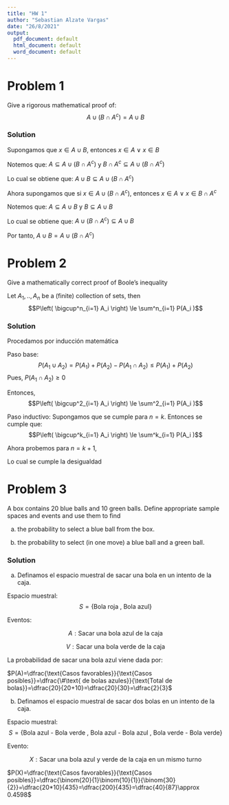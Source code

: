 ```yaml
---
title: "HW 1"
author: "Sebastian Alzate Vargas"
date: "26/8/2021"
output:
  pdf_document: default
  html_document: default
  word_document: default
---
```


# Problem 1
Give a rigorous mathematical proof of: $$A \cup (B \cap A^c)=A \cup B$$

### Solution
Supongamos que $x\in A\cup B$, entonces $x\in A$ $\vee$ $x\in B$

Notemos que: $A \subseteq A \cup (B \cap A^c)$ y $B \cap A^c \subseteq A \cup (B \cap A^c)$

\begin{itemize}
    \item Si $x \in A$ $\Longrightarrow$ $x \in A\cup \left(B \cap A^c \right)$
    \item Si $x \in B$ $\wedge$ $x\notin A$ $\Longrightarrow$ $x \in B$ y $x\in A^c$, por lo tanto $x\in B\cap A^c$, así $x \in A\cup \left(B \cap A^c \right)$
\end{itemize}
 
 Lo cual se obtiene que: $A \cup B \subseteq A \cup (B \cap A^c)$

 Ahora supongamos que si $x\in A \cup (B \cap A^c)$, entonces $x\in A$ $\vee$ $x\in B \cap A^c$
 
Notemos que: $A \subseteq A \cup B$ y $B \subseteq A \cup B$ 
 
\begin{itemize}
    \item Si $x \in A$ $\Longrightarrow$ $x \in A\cup B$
    \item Si $x \in B \cap A^c$ $\Longrightarrow$ $x \in B$, así $x\in A\cup B$
\end{itemize}
 
 Lo cual se obtiene que: $A \cup (B \cap A^c) \subseteq A \cup B$
 
 Por tanto, $A \cup B = A \cup (B \cap A^c)$
 
 
 
# Problem 2
 Give a mathematically correct proof of Boole’s inequality
 
 Let $A_1 ,..,A_n$ be a (finite) collection of sets, then $$P\left( \bigcup^n_{i=1} A_i \right)  \le   \sum^n_{i=1} P(A_i )$$
 
### Solution
Procedamos por inducción matemática

Paso base: $$P(A_1\cup A_2)=P(A_1)+P(A_2)-P(A_1\cap A_2)\leq P(A_1)+P(A_2)$$
Pues, $P(A_1\cap A_2)\ge 0$

Entonces, $$P\left( \bigcup^2_{i=1} A_i \right)  \le   \sum^2_{i=1} P(A_i )$$

Paso inductivo: Supongamos que se cumple para $n=k$. Entonces se cumple que: $$P\left( \bigcup^k_{i=1} A_i \right)  \le   \sum^k_{i=1} P(A_i )$$

Ahora probemos para $n=k+1$,

\begin{align*}
    P\left( \bigcup^{k+1}_{i=1} A_i \right)  &= P\left( \bigcup^{k}_{i=1} A_i \cup A_{k+1} \right) \\
    &\le P\left( \bigcup^{k}_{i=1} A_i \right) + {P}(A_{k+1})\ \ \ \ \mbox{(Paso base)}\\
    &\le \sum^{k}_{i=1} P\left( A_i \right) + {P}(A_{k+1})\ \ \ \ \mbox{(Paso inductivo)} \\
    &=\sum^{k+1}_{i=1} P(A_i)
\end{align*}

Lo cual se cumple la desigualdad

# Problem 3
A box contains 20 blue balls and 10 green balls. Define appropriate sample spaces and events and use them to find

a. the probability to select a blue ball from the box.

b. the probability to select (in one move) a blue ball and a green ball.

### Solution

a. Definamos el espacio muestral de sacar una bola en un intento de la caja.

Espacio muestral: $$S=\{\text{Bola roja} \ , \ \text{Bola azul} \}$$

Eventos: 

$$A: \text{Sacar una bola azul de la caja}$$

$$V: \text{Sacar una bola verde de la caja}$$

La probabilidad de sacar una bola azul viene dada por:

$P(A)=\dfrac{\text{Casos favorables}}{\text{Casos posibles}}=\dfrac{\#\text{ de bolas azules}}{\text{Total de bolas}}=\dfrac{20}{20+10}=\dfrac{20}{30}=\dfrac{2}{3}$

b. Definamos el espacio muestral de sacar dos bolas en un intento de la caja.

Espacio muestral: $$S=\{\text{Bola azul - Bola verde} \ , \ \text{Bola azul - Bola azul} \ , \ \text{Bola verde - Bola verde}\}$$

Evento: 

$$X: \text{Sacar una bola azul y verde de la caja en un mismo turno}$$

$P(X)=\dfrac{\text{Casos favorables}}{\text{Casos posibles}}=\dfrac{\binom{20}{1}\binom{10}{1}}{\binom{30}{2}}=\dfrac{20*10}{435}=\dfrac{200}{435}=\dfrac{40}{87}\approx 0.4598$
